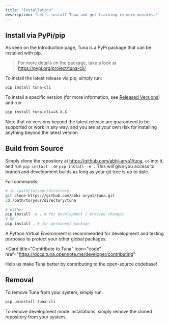 ```yaml
---
title: "Installation"
description: "Let's install Tuna and get training in mere minutes."
---
```


## Install via PyPi/pip

As seen on the Introduction page, Tuna is a PyPi package that can be installed with pip.

> For more details on the package, take a look at https://pypi.org/project/tuna-cli/

To install the latest release via pip, simply run:

```bash terminal
pip install tuna-cli
```

To install a specific version (for more information, see [Released Versions](https://pypi.org/project/tuna-cli/#history)) and run

```bash terminal
pip install tuna-cli==X.X.X
```

<Warning>
  Note that no versions beyond the latest release are guaranteed to be supported
  or work in any way, and you are at your own risk for installing anything
  beyond the latest version.
</Warning>

## Build from Source

Simply clone the repository at https://github.com/abhi-arya1/tuna, `cd` into it, and run `pip install .` or `pip install -e .`
This will give you access to branch and development builds as long as your git tree is up to date. 


Full commands: 

```bash terminal 
# in /path/to/your/directory
git clone https://github.com/abhi-arya1/tuna.git
cd /path/to/your/directory/tuna

# either
pip install -e . # for development / preview changes
# OR 
pip install . # for permanent package 
```

<Warning>
A Python Virtual Environment is recommended for development and testing purposes to protect your other global packages.
</Warning>


<Card
  title="Contribute to Tuna"
  icon="code"
  href="https://docs.tuna.opennote.me/developer/contributing"
>
  Help us make Tuna better by contributing to the open-source codebase!
</Card>


## Removal 

To remove Tuna from your system, simply run:

```bash terminal
pip uninstall tuna-cli
```

To remove development mode installations, simply remove the cloned repository from your system.
